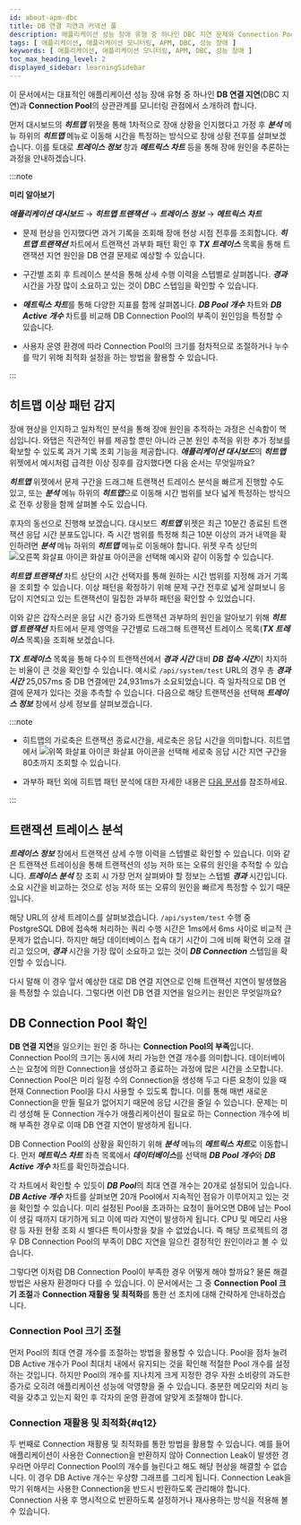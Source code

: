 ```yaml
---
id: about-apm-dbc
title: DB 연결 지연과 커넥션 풀
description: 애플리케이션 성능 장애 유형 중 하나인 DBC 지연 문제와 Connection Pool에 대해 안내합니다.
tags: [ 애플리케이션, 애플리케이션 모니터링, APM, DBC, 성능 장애 ]
keywords: [ 애플리케이션, 애플리케이션 모니터링, APM, DBC, 성능 장애 ]
toc_max_heading_level: 2
displayed_sidebar: learningSidebar
---
```


이 문서에서는 대표적인 애플리케이션 성능 장애 유형 중 하나인 **DB 연결 지연**(DBC 지연)과 **Connection Pool**의 상관관계를 모니터링 관점에서 소개하려 합니다.

먼저 대시보드의 ***히트맵*** 위젯을 통해 1차적으로 장애 상황을 인지했다고 가정 후 ***분석*** 메뉴 하위의 ***히트맵*** 메뉴로 이동해 시간을 특정하는 방식으로 장애 상황 전후를 살펴보겠습니다. 이를 토대로 ***트레이스 정보*** 창과 ***메트릭스 차트*** 등을 통해 장애 원인을 추론하는 과정을 안내하겠습니다. 

:::note

**미리 알아보기**

***애플리케이션 대시보드*** → ***히트맵 트랜잭션*** → ***트레이스 정보*** → ***메트릭스 차트***

* 문제 현상을 인지했다면 과거 기록을 조회해 장애 현상 시점 전후를 조회합니다. ***히트맵 트랜잭션*** 차트에서 트랜잭션 과부화 패턴 확인 후 ***TX 트레이스*** 목록을 통해 트랜잭션 지연 원인을 DB 연결 문제로 예상할 수 있습니다.

* 구간별 조회 후 트레이스 분석을 통해 상세 수행 이력을 스텝별로 살펴봅니다. ***경과*** 시간을 가장 많이 소요하고 있는 것이 DBC 스텝임을 확인할 수 있습니다.

* ***메트릭스 차트***를 통해 다양한 지표를 함께 살펴봅니다. ***DB Pool 개수*** 차트와 ***DB Active 개수*** 차트를 비교해 DB Connection Pool의 부족이 원인임을 특정할 수 있습니다.

* 사용자 운영 환경에 따라 Connection Pool의 크기를 점차적으로 조절하거나 누수를 막기 위해 최적화 설정을 하는 방법을 활용할 수 있습니다.

:::

## 히트맵 이상 패턴 감지

<ImgLang img='best-p/apm-dbc-hitmap-hl.png' desc='히트맵 이상 패턴 감지' />

장애 현상을 인지하고 일차적인 분석을 통해 장애 원인을 추적하는 과정은 신속함이 핵심입니다. 와탭은 직관적인 뷰를 제공할 뿐만 아니라 근본 원인 추적을 위한 추가 정보를 확보할 수 있도록 과거 기록 조회 기능을 제공합니다. ***애플리케이션 대시보드***의 ***히트맵*** 위젯에서 예시처럼 급격한 이상 징후를 감지했다면 다음 순서는 무엇일까요? 

***히트맵*** 위젯에서 문제 구간을 드래그해 트랜잭션 트레이스 분석을 빠르게 진행할 수도 있고, 또는 ***분석*** 메뉴 하위의 ***히트맵***으로 이동해 시간 범위를 보다 넓게 특정하는 방식으로 전후 상황을 함께 살펴볼 수도 있습니다. 

<ImgLang img='best-p/apm-dbc-hitmap-hitmap-tx.png' desc='히트맵 트랜잭션 차트 이동 sc' />

후자의 동선으로 진행해 보겠습니다. 대시보드 ***히트맵*** 위젯은 최근 10분간 종료된 트랜잭션 응답 시간 분포도입니다. 즉 시간 범위를 특정해 최근 10분 이상의 과거 내역을 확인하려면 ***분석*** 메뉴 하위의 ***히트맵*** 메뉴로 이동해야 합니다. 위젯 우측 상단의 ![오른쪽 화살표 아이콘](/img/ic-s-right.svg) 화살표 아이콘을 선택해 예시와 같이 이동할 수 있습니다.

***히트맵 트랜잭션*** 차트 상단의 시간 선택자를 통해 원하는 시간 범위를 지정해 과거 기록을 조회할 수 있습니다. 이상 패턴을 확정하기 위해 문제 구간 전후로 넓게 살펴보니 응답이 지연되고 있는 트랜잭션이 밀집한 과부하 패턴을 확인할 수 있었습니다. 

<ImgLang img='best-p/apm-dbc-hitmap-drag.png' desc='히트맵 드래그' />

이와 같은 갑작스러운 응답 시간 증가와 트랜잭션 과부하의 원인을 알아보기 위해 ***히트맵 트랜잭션*** 차트에서 문제 영역을 구간별로 드래그해 트랜잭션 트레이스 목록(***TX 트레이스*** 목록)을 조회해 보겠습니다. 

<ImgLang img='best-p/apm-dbc-hitmap-tr-list.png' desc='히트맵 트랜잭션 목록' />

***TX 트레이스*** 목록을 통해 다수의 트랜잭션에서 ***경과 시간*** 대비 ***DB 접속 시간***이 차지하는 비율이 큰 것을 확인할 수 있습니다. 예시로 `/api/system/test` URL의 경우 총 ***경과 시간*** 25,057ms 중 DB 연결에만 24,931ms가 소요되었습니다. 즉 일차적으로 DB 연결에 문제가 있다는 것을 추측할 수 있습니다. 다음으로 해당 트랜잭션을 선택해 ***트레이스 정보*** 창에서 상세 정보를 살펴보겠습니다.

:::note 

* 히트맵의 가로축은 트랜잭션 종료시간을, 세로축은 응답 시간을 의미합니다. 히트맵에서 ![위쪽 화살표 아이콘](/img/ic-s-up.svg) 화살표 아이콘을 선택해 세로축 응답 시간 지연 구간을 80초까지 조회할 수 있습니다.

* 과부하 패턴 외에 히트맵 패턴 분석에 대한 자세한 내용은 [다음 문서](about-apm-hitmap-class#about-hitmap-pattern-analysis)를 참조하세요.

:::

## 트랜잭션 트레이스 분석

***트레이스 정보*** 창에서 트랜잭션 상세 수행 이력을 스텝별로 확인할 수 있습니다. 이와 같은 트랜잭션 트레이싱을 통해 트랜잭션의 성능 저하 또는 오류의 원인을 추적할 수 있습니다. ***트레이스 분석*** 창 조회 시 가장 먼저 살펴봐야 할 정보는 스텝별 ***경과*** 시간입니다. 소요 시간을 비교하는 것으로 성능 저하 또는 오류의 원인을 빠르게 특정할 수 있기 때문입니다. 

<ImgLang img='best-p/apm-dbc-tx-tr.png' desc='트랜잭션 트레이스 분석 sc' />

해당 URL의 상세 트레이스를 살펴보겠습니다. `/api/system/test` 수행 중 PostgreSQL DB에 접속해 처리하는 쿼리 수행 시간은 1ms에서 6ms 사이로 비교적 큰 문제가 없습니다. 하지만 해당 데이터베이스 접속 대기 시간이 그에 비해 확연히 오래 걸리고 있으며, ***경과*** 시간을 가장 많이 소요하고 있는 것이 ***DB Connection*** 스텝임을 확인할 수 있습니다.

다시 말해 이 경우 앞서 예상한 대로 DB 연결 지연으로 인해 트랜잭션 지연이 발생했음을 특정할 수 있습니다. 그렇다면 이런 DB 연결 지연을 일으키는 원인은 무엇일까요? 

## DB Connection Pool 확인

**DB 연결 지연**을 일으키는 원인 중 하나는 **Connection Pool의 부족**입니다. Connection Pool의 크기는 동시에 처리 가능한 연결 개수를 의미합니다. 데이터베이스는 요청에 의한 Connection을 생성하고 종료하는 과정에 많은 시간을 소모합니다. Connection Pool은 미리 일정 수의 Connection을 생성해 두고 다른 요청이 있을 때 현재 Connection Pool을 다시 사용할 수 있도록 합니다. 이를 통해 매번 새로운 Connection을 만들 필요가 없어지기 때문에 응답 시간을 줄일 수 있습니다. 문제는 미리 생성해 둔 Connection 개수가 애플리케이션이 필요로 하는 Connection 개수에 비해 부족한 경우로 이때 DB 연결 지연이 발생하게 됩니다. 

DB Connection Pool의 상황을 확인하기 위해 ***분석*** 메뉴의 ***메트릭스 차트***로 이동합니다. 먼저 ***메트릭스 차트*** 좌측 목록에서 ***데이터베이스***를 선택해 ***DB Pool 개수***와 ***DB Active 개수*** 차트를 확인하겠습니다.

<ImgLang img='best-p/apm-dbc-mcht.png' desc='메트릭스 차트' />

각 차트에서 확인할 수 있듯이 ***DB Pool***의 최대 연결 개수는 20개로 설정되어 있습니다. ***DB Active 개수*** 차트를 살펴보면 20개 Pool에서 지속적인 점유가 이루어지고 있는 것을 확인할 수 있습니다. 미리 설정된 Pool을 초과하는 요청이 들어오면 DB에 남는 Pool이 생길 때까지 대기하게 되고 이에 따라 지연이 발생하게 됩니다. CPU 및 메모리 사용량 등 자원 현황 조회 시 별다른 특이사항을 찾을 수 없었습니다. 즉 해당 프로젝트의 경우 DB Connection Pool의 부족이 DBC 지연을 일으킨 결정적인 원인이라고 볼 수 있습니다. 

그렇다면 이처럼 DB Connection Pool이 부족한 경우 어떻게 해야 할까요? 물론 해결 방법은 사용자 환경마다 다를 수 있습니다. 이 문서에서는 그 중 **Connection Pool 크기 조절**과 **Connection 재활용 및 최적화**를 통한 선 조치에 대해 간략하게 안내하겠습니다.

### Connection Pool 크기 조절

먼저 Pool의 최대 연결 개수를 조절하는 방법을 활용할 수 있습니다. Pool을 점차 늘려 DB Active 개수가 Pool 최대치 내에서 유지되는 것을 확인해 적절한 Pool 개수를 설정하는 것입니다. 하지만 Pool의 개수를 지나치게 크게 지정한 경우 자원 소비량의 과도한 증가로 오히려 애플리케이션 성능에 악영향을 줄 수 있습니다. 충분한 메모리와 처리 능력을 갖추고 있는지 확인 후 각자의 운영 환경에 알맞게 조절해야 합니다.

### Connection 재활용 및 최적화{#q12}

두 번째로 Connection 재활용 및 최적화를 통한 방법을 활용할 수 있습니다. 예를 들어 애플리케이션이 사용한 Connection을 반환하지 않아 Connection Leak이 발생한 경우라면 아무리 Connection Pool의 개수를 늘린다고 해도 해당 현상을 해결할 수 없습니다. 이 경우 DB Active 개수는 우상향 그래프를 그리게 됩니다. Connection Leak을 막기 위해서는 사용한 Connection을 반드시 반환하도록 관리해야 합니다. Connection 사용 후 명시적으로 반환하도록 설정하거나 재사용하는 방식을 적용해 볼 수 있습니다.

<!--

>

빠르게 살펴보고 싶은 분들은 문서 하단의 [요약 정보](#q12)로 이동하세요.

미리 알아보기 위치?

-->